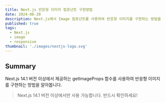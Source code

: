 ```yaml
---
title: Next.js 반응형 이미지 컴포넌트 구현방법
date: 2024-06-20
description: Next.js에서 Image 컴포넌트를 사용하여 반응형 이미지를 구현하는 방법을 알아봅니다. feat. getImageProps
published: true
tags:
  - Next.js
  - image
  - responsive
thumbnail: './images/nextjs-logo.svg'
---
```


## Summary

Next.js 14.1 버전 이상에서 제공하는 getImageProps 함수를 사용하여 반응형 이미지를 구현하는 방법을 알아봅니다.

> Next.js 14.1 버전 이상에서만 사용 가능합니다. 반드시 확인하세요!

